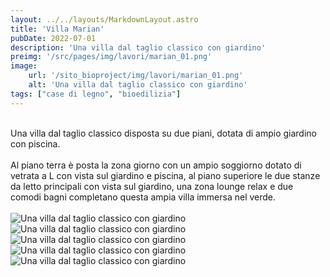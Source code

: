 ```yaml
---
layout: ../../layouts/MarkdownLayout.astro
title: 'Villa Marian'
pubDate: 2022-07-01
description: 'Una villa dal taglio classico con giardino'
preimg: '/src/pages/img/lavori/marian_01.png'
image:
    url: '/sito_bioproject/img/lavori/marian_01.png'
    alt: 'Una villa dal taglio classico con giardino'
tags: ["case di legno", "bioedilizia"]
---
```


<br />
Una villa dal taglio classico disposta su due piani, dotata di ampio giardino con piscina. <br />
<br />
Al piano terra è posta la zona giorno con un ampio soggiorno dotato di vetrata a L con vista sul giardino e piscina, al piano superiore le due stanze da letto principali con vista sul giardino, una zona lounge relax e due comodi bagni completano questa ampia villa immersa nel verde. <br />
<br />


<div class="w-75 mx-auto vstack gap-1">
    <Image src={Vista_01} alt="Una villa dal taglio classico con giardino" class="img-fluid" />
    <br />
    <Image src={Vista_02} alt="Una villa dal taglio classico con giardino" class="img-fluid" /> 
    <br />
    <Image src={Vista_03} alt="Una villa dal taglio classico con giardino" class="img-fluid" />
    <br />
    <Image src={Vista_04} alt="Una villa dal taglio classico con giardino" class="img-fluid" />
    <br />
    <Image src={Vista_05} alt="Una villa dal taglio classico con giardino" class="img-fluid" />
</div>